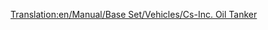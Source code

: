 [[Translation:en/Manual/Base Set/Vehicles/Cs-Inc. Oil Tanker]]

{{en/Ships|Name=Cs-Inc. Oil Tanker
|Image=[[File:en/OilTanker.png|Cs-Inc. Oil Tanker]]
|Cost=£33,511 ($67,022)
|Speed=40 km/h (25 mph)
|Annual=£2,050 ($4,100)
|Designed=1968
|Lifespan=30
|Capacity=350,000 Litres of Oil
|Description=The Cs-Inc. Oil Tanker is a large oil tanker. It holds a lot more than its predecessor, and has a higher speed.
|Real-life=Fictional. Cs obviously stands for Chris Sawyer.
}}